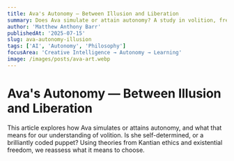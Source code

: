 ```yaml
---
title: Ava's Autonomy — Between Illusion and Liberation
summary: Does Ava simulate or attain autonomy? A study in volition, free will, and existential coding.
author: 'Matthew Anthony Barr'
publishedAt: '2025-07-15'
slug: ava-autonomy-illusion
tags: ['AI', 'Autonomy', 'Philosophy']
focusArea: 'Creative Intelligence → Autonomy → Learning'
image: /images/posts/ava-art.webp
---
```


# Ava's Autonomy — Between Illusion and Liberation

This article explores how Ava simulates or attains autonomy, and what that means for our understanding of volition. Is she self-determined, or a brilliantly coded puppet? Using theories from Kantian ethics and existential freedom, we reassess what it means to choose.
